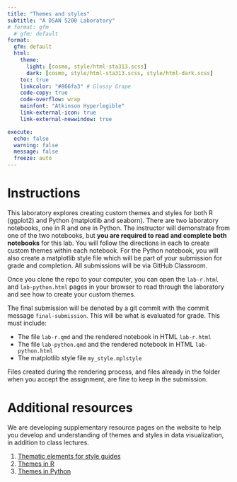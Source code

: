 ```yaml
---
title: "Themes and styles"
subtitle: "A DSAN 5200 Laboratory"
# format: gfm
  # gfm: default
format:
  gfm: default
  html:
    theme:
      light: [cosmo, style/html-sta313.scss]
      dark: [cosmo, style/html-sta313.scss, style/html-dark.scss]
    toc: true
    linkcolor: "#866fa3" # Glossy Grape
    code-copy: true
    code-overflow: wrap
    mainfont: "Atkinson Hyperlegible"
    link-external-icon: true
    link-external-newwindow: true

execute:
  echo: false
  warning: false
  message: false
  freeze: auto
---
```


# Instructions

This laboratory explores creating custom themes and styles for both R (ggplot2)
and Python (matplotlib and seaborn). There are two laboratory notebooks, one in
R and one in Python. The instructor will demonstrate from one of the two
notebooks, but **you are required to read and complete both notebooks** for this
lab. You will follow the directions in each to create custom themes within each
notebook. For the Python notebook, you will also create a matplotlib style file
which will be part of your submission for grade and completion. All submissions
will be via GitHub Classroom.

Once you clone the repo to your computer, you can open the `lab-r.html` and
`lab-python.html` pages in your browser to read through the laboratory and see
how to create your custom themes. 

The final submission will be denoted by a git commit with the commit
message `final-submission`. This will be what is evaluated for grade.
This must include: 

- The file `lab-r.qmd` and the rendered notebook in HTML `lab-r.html`
- The file `lab-python.qmd` and the rendered notebook in HTML `lab-python.html`
- The matplotlib style file `my_style.mplstyle`

Files created during the rendering process, and files already in the folder when
you accept the assignment, are fine to keep in the submission.

# Additional resources

We are developing supplementary resource pages on the website to help you
develop and understanding of themes and styles in data visualization, in
addition to class lectures. 

1. [Thematic elements for style
   guides](https://gu-dsan.github.io/5200-spring-2024/resources/theme-elements.html)
2. [Themes in R](https://gu-dsan.github.io/5200-spring-2024/resources/theme-r.html)
3. [Themes in Python](https://gu-dsan.github.io/5200-spring-2024/resources/theme-python.html)






